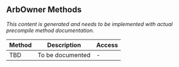 ## ArbOwner Methods

*This content is generated and needs to be implemented with actual precompile method documentation.*

| Method | Description | Access |
|--------|-------------|--------|
| TBD | To be documented | - |
